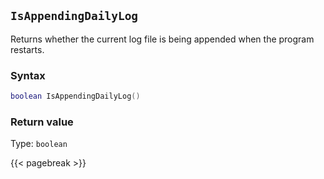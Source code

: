 ## `IsAppendingDailyLog`

Returns whether the current log file is being appended when the program restarts.

### Syntax {-}

``` .lua
boolean IsAppendingDailyLog()
```


### Return value {-}

Type: `boolean`


{{< pagebreak >}}